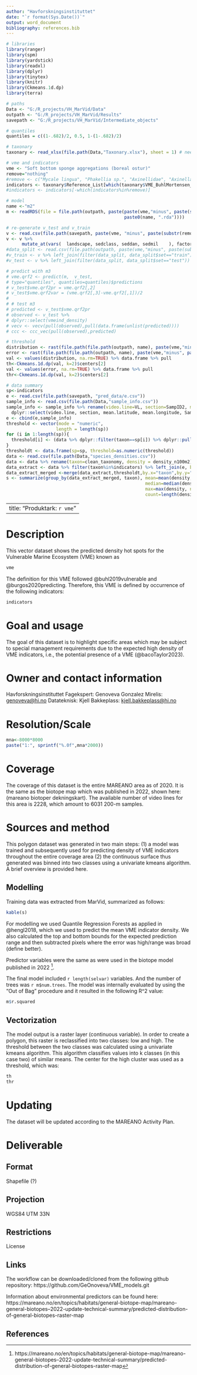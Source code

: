 ```yaml
---
author: "Havforskningsinstituttet"
date: "`r format(Sys.Date())`"
output: word_document
bibliography: references.bib
---
```


```r
# libraries
library(ranger)
library(spm)
library(yardstick)
library(readxl)
library(dplyr)
library(tinytex)
library(knitr)
library(Ckmeans.1d.dp)
library(terra)

# paths
Data <- "G:/R_projects/VH_MarVid/Data"
outpath <- "G:/R_projects/VH_MarVid/Results"
savepath <- "G:/R_projects/VH_MarVid/Intermediate_objects"

# quantiles
quantiles = c((1-.682)/2, 0.5, 1-(1-.682)/2)

# taxonary
taxonary <- read_xlsx(file.path(Data,"Taxonary.xlsx"), sheet = 1) # needs to be closed

# vme and indicators
vme <- "Soft bottom sponge aggregations (boreal ostur)"
remove="nothing"
#remove <- c("Mycale lingua", "Phakellia sp.", "Axinellidae", "Axinella infundibuliformis")
indicators <- taxonary$Reference_List[which(taxonary$VME_BuhlMortensen_etal_2023==vme)]
#indicators <- indicators[-which(indicators%in%remove)]

# model
name <-"m2"
m <- readRDS(file = file.path(outpath, paste(paste(vme,"minus", paste(substr(remove, 1,7), collapse=", ")),
                                             paste0(name, ".rda"))))

# re-generate v_test and v_train
v <- read.csv(file.path(savepath, paste(vme, "minus", paste(substr(remove, 1,7), collapse=", "), "v.csv", collapse=" ")))
v <- v %>% 
      mutate_at(vars(  landscape, sedclass, seddan, sedmil    ), factor)
#data_split <- read.csv(file.path(outpath, paste(vme,"minus", paste(substr(remove, 1,7), collapse=", "), "data split.csv")))
#v_train <- v %>% left_join(filter(data_split, data_split$set=="train")) %>% filter(!is.na(set))
#v_test <- v %>% left_join(filter(data_split, data_split$set=="test")) %>% filter(!is.na(set))

# predict with m3
# vme.qrf2 <- predict(m,  v_test,
# type="quantiles", quantiles=quantiles)$predictions
# v_test$vme.qrf2pr = vme.qrf2[,2]
# v_test$vme.qrf2var = (vme.qrf2[,3]-vme.qrf2[,1])/2
# 
# # test m3
# predicted <- v_test$vme.qrf2pr
# observed <- v_test %>%
# dplyr::select(vmeind_density)
# vecv <- vecv(pull(observed),pull(data.frame(unlist(predicted))))
# ccc <- ccc_vec(pull(observed),predicted)

# threshold
distribution <- rast(file.path(file.path(outpath, name), paste(vme,"minus", paste(remove, collapse=", "), "pred.tif")))
error <- rast(file.path(file.path(outpath, name), paste(vme,"minus", paste(remove, collapse=", "), "pred var.tif")))
val <- values(distribution, na.rm=TRUE) %>% data.frame %>% pull
th<-Ckmeans.1d.dp(val, k=2)$centers[2]
val <- values(error, na.rm=TRUE) %>% data.frame %>% pull
thr<-Ckmeans.1d.dp(val, k=2)$centers[2]

# data summary
sp<-indicators
e <- read.csv(file.path(savepath, "pred_data/e.csv"))
sample_info <- read.csv(file.path(Data,"sample_info.csv"))
sample_info <- sample_info %>% rename(video.line=VL, section=SampID2, mean.latitude=y_coord, mean.longitude=x_coord) %>%
  dplyr::select(video.line, section, mean.latitude, mean.longitude, SampID)
e <- cbind(e,sample_info)
threshold <- vector(mode = "numeric",
                   length = length(sp))
for (i in 1:length(sp)){
  threshold[i] <- (data %>% dplyr::filter(taxon==sp[i]) %>% dplyr::pull(density) %>% sort %>% quantile(., c(.01, .05)))[1]
}
thresholdt <- data.frame(sp=sp, threshold=as.numeric(threshold))
data <- read.csv(file.path(Data,"species_densities.csv"))
data <- data %>% rename(taxon=clean_taxonomy, density = density_n100m2) %>% dplyr::select(SampID, taxon, density)
data_extract <- data %>% filter(taxon%in%indicators) %>% left_join(e, by = join_by(SampID == section))
data_extract_merged <-merge(data_extract,thresholdt,by.x="taxon",by.y="sp",all.x=TRUE)
s <- summarize(group_by(data_extract_merged, taxon), mean=mean(density, na.rm=TRUE),
                                                     median=median(density, na.rm=TRUE),
                                                     max=max(density, na.rm=TRUE),
                                                     count=length(density))
```

---
title: "Produktark: `r vme`"
---

# Description
This vector dataset shows the predicted density hot spots for the Vulnerable Marine Ecosystem (VME) known as
```r
vme
```

The definition for this VME followed @buhl2019vulnerable and @burgos2020predicting. Therefore, this VME is defined by occurrence of the following indicators:
```r
indicators
```

# Goal and usage
The goal of this dataset is to highlight specific areas which may be subject to special management requirements due to the expected high density of VME indicators, i.e., the potential presence of a VME (@bacoTaylor2023).

# Owner and contact information
Havforskningsinstituttet
Fagekspert: Genoveva Gonzalez Mirelis: <genoveva@hi.no>
Datateknisk: Kjell Bakkeplass: <kjell.bakkeplass@hi.no>

# Resolution/Scale
```r
mna<-8000*8000
paste("1:", sprintf("%.0f",mna*2000))
```

# Coverage
The coverage of this dataset is the entire MAREANO area as of 2020. It is the same as the biotope map which was published in 2022, shown here: (mareano biotoper dekningskart). The available number of video lines for this area is 2228, which amount to 6031 200-m samples.

# Sources and method
This polygon dataset was generated in two main steps: (1) a model was trained and subsequently used for predicting density of VME indicators throughout the entire coverage area (2) the continuous surface thus generated was binned into two classes using a univariate kmeans algorithm. A brief overview is provided here.

## Modelling
Training data was extracted from MarVid, summarized as follows:
```r
kable(s)
```

For modelling we used Quantile Regression Forests as applied in @hengl2018, which we used to predict the mean VME indicator density. We also calculated the top and bottom bounds for the expected prediction range and then subtracted pixels where the error was high/range was broad (define better).

Predictor variables were the same as were used in the biotope model published in 2022 ^[https://mareano.no/en/topics/habitats/general-biotope-map/mareano-general-biotopes--2022-update-technical-summary/predicted-distribution-of-general-biotopes-raster-map].

The final model included `r length(selvar)` variables. And the number of trees was `r m$num.trees`. The model was internally evaluated by using the "Out of Bag" procedure and it resulted in the following R^2 value:
```r
m$r.squared
```


## Vectorization
The model output is a raster layer (continuous variable). In order to create a polygon, this raster is reclassified into two classes: low and high. The threshold between the two classes was calculated using a univariate kmeans algorithm. This algorithm classifies values into k classes (in this case two) of similar means. The center for the high cluster was used as a threshold, which was:
```r
th
thr
```

# Updating
The dataset will be updated according to the MAREANO Activity Plan.

# Deliverable
## Format
Shapefile (?)

## Projection
WGS84 UTM 33N

## Restrictions
License

## Links
The workflow can be downloaded/cloned from the following github repository:
https://github.com/GeOnoveva/VME_models.git

Information about environmental predictors can be found here:
https://mareano.no/en/topics/habitats/general-biotope-map/mareano-general-biotopes--2022-update-technical-summary/predicted-distribution-of-general-biotopes-raster-map


## References
